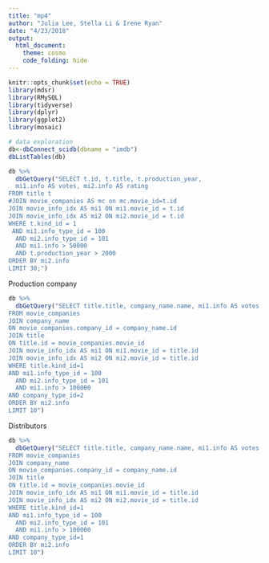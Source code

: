 ```yaml
---
title: "mp4"
author: "Julia Lee, Stella Li & Irene Ryan"
date: "4/23/2018"
output: 
  html_document:
    theme: cosmo 
    code_folding: hide
---
```


```r
knitr::opts_chunk$set(echo = TRUE)
library(mdsr)
library(RMySQL)
library(tidyverse)
library(dplyr)
library(ggplot2)
library(mosaic)
```


```r
# data exploration
db<-dbConnect_scidb(dbname = "imdb")
dbListTables(db)

db %>%
  dbGetQuery("SELECT t.id, t.title, t.production_year, 
  mi1.info AS votes, mi2.info AS rating
FROM title t 
#JOIN movie_companies AS mc on mc.movie_id=t.id
JOIN movie_info_idx AS mi1 ON mi1.movie_id = t.id
JOIN movie_info_idx AS mi2 ON mi2.movie_id = t.id
WHERE t.kind_id = 1
 AND mi1.info_type_id = 100
  AND mi2.info_type_id = 101
  AND mi1.info > 50000
  AND t.production_year > 2000
ORDER BY mi2.info
LIMIT 30;")
```


Production company
```r
db %>%
  dbGetQuery("SELECT title.title, company_name.name, mi1.info AS votes, mi2.info AS rating
FROM movie_companies
JOIN company_name
ON movie_companies.company_id = company_name.id
JOIN title
ON title.id = movie_companies.movie_id
JOIN movie_info_idx AS mi1 ON mi1.movie_id = title.id
JOIN movie_info_idx AS mi2 ON mi2.movie_id = title.id
WHERE title.kind_id=1
AND mi1.info_type_id = 100
  AND mi2.info_type_id = 101
  AND mi1.info > 100000
AND company_type_id=2
ORDER BY mi2.info
LIMIT 10")
```

Distributors
```r
db %>%
  dbGetQuery("SELECT title.title, company_name.name, mi1.info AS votes, mi2.info AS rating
FROM movie_companies
JOIN company_name
ON movie_companies.company_id = company_name.id
JOIN title
ON title.id = movie_companies.movie_id
JOIN movie_info_idx AS mi1 ON mi1.movie_id = title.id
JOIN movie_info_idx AS mi2 ON mi2.movie_id = title.id
WHERE title.kind_id=1
AND mi1.info_type_id = 100
  AND mi2.info_type_id = 101
  AND mi1.info > 100000
AND company_type_id=1
ORDER BY mi2.info
LIMIT 10")
```






